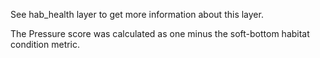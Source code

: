 See hab_health layer to get more information about this layer.

The Pressure score was calculated as one minus the soft-bottom habitat condition metric.